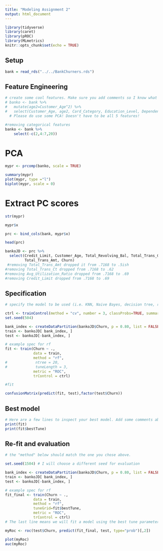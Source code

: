 ```yaml
---
title: "Modeling Assignment 2"
output: html_document
---
```


```r
library(tidyverse)
library(caret)
library(pROC)
library(MLmetrics)
knitr::opts_chunk$set(echo = TRUE)
```

## Setup

```r
bank = read_rds("../../BankChurners.rds") 
```


## Feature Engineering

```r
# create some cool features. Make sure you add comments so I know what you are trying to accomplish!
# banko <- bank %>% 
#   mutate(age2=Customer_Age^2) %>%
#   select(Customer_Age, age2, Card_Category, Education_Level, Dependent_count, Churn)
  # Please do use some PCA! Doesn't have to be all 5 features!

#removing categorical features
banko <- bank %>%
    select(-c(2,4:7,20))

```


# PCA
```r
mypr <- prcomp(banko, scale = TRUE)

summary(mypr)
plot(mypr, type ="l")
biplot(mypr, scale = 0)

```

# Extract PC scores
```r
str(mypr)

mypr$x

prc <- bind_cols(bank, mypr$x)

head(prc)

```


```r
bankoJD <- prc %>% 
  select(Credit_Limit, Customer_Age, Total_Revolving_Bal, Total_Trans_Ct,
         Total_Trans_Amt, Churn)
 #removing Total_Trans_Amt dropped it from .7168 to .5ish
#removing Total_Trans_Ct dropped from .7168 to .62
#removing Avg_Utilization_Ratio dropped from .7168 to .69
#removing Credit_Limit dropped from .7168 to .69

```


## Specification

```r
# specify the model to be used (i.e. KNN, Naive Bayes, decision tree, random forest, bagged trees) and the tuning parameters used

ctrl <- trainControl(method = "cv", number = 3, classProbs=TRUE, summaryFunction = twoClassSummary)
set.seed(504) 

bank_index <- createDataPartition(bankoJD$Churn, p = 0.80, list = FALSE)
train <- bankoJD[ bank_index, ]
test <- bankoJD[-bank_index, ]

# example spec for rf
fit <- train(Churn ~ .,
             data = train, 
             method = "rf",
#             ntree = 20,
#             tuneLength = 3,
             metric = "ROC",
             trControl = ctrl)

#fit

confusionMatrix(predict(fit, test),factor(test$Churn))
```


## Best model

```r
# Here are a few lines to inspect your best model. Add some comments about optimal hyperparameters.
print(fit)
print(fit$bestTune)
```


## Re-fit and evaluation

```r
# the "method" below should match the one you chose above. 

set.seed(1504) # I will choose a different seed for evaluation

bank_index <- createDataPartition(bankoJD$Churn, p = 0.80, list = FALSE)
train <- bankoJD[ bank_index, ]
test <- bankoJD[-bank_index, ]

# example spec for rf
fit_final <- train(Churn ~ .,
             data = train, 
             method = "rf",
             tuneGrid=fit$bestTune,
             metric = "ROC",
             trControl = ctrl) 
# The last line means we will fit a model using the best tune parameters your CV found above.

myRoc <- roc(test$Churn, predict(fit_final, test, type="prob")[,2])

plot(myRoc)
auc(myRoc)
```

